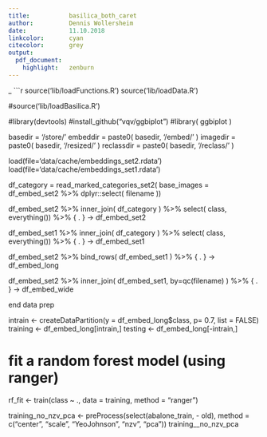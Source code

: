 ```yaml
---
title:           basilica_both_caret
author:          Dennis Wollersheim 
date:            11.10.2018
linkcolor:       cyan
citecolor:       grey
output:
  pdf_document:
    highlight:   zenburn
---
```

_
```r
source('lib/loadFunctions.R')
source('lib/loadData.R')

#source('lib/loadBasilica.R')

#library(devtools)
#install_github("vqv/ggbiplot")
#library( ggbiplot )

basedir = '/store/'
embeddir = paste0( basedir, '/embed/' )
imagedir = paste0( basedir, '/resized/' )
reclassdir =  paste0( basedir, '/reclass/' )


load(file='data/cache/embeddings_set2.rdata')  
load(file='data/cache/embeddings_set1.rdata')  

df_category = read_marked_categories_set2( base_images = df_embed_set2 %>% dplyr::select( filename ))

df_embed_set2 %>% 
  inner_join( df_category ) %>% 
  select( class, everything()) %>%
  { . } -> df_embed_set2

df_embed_set1 %>% 
  inner_join( df_category ) %>% 
  select( class, everything()) %>%
  { . } -> df_embed_set1

df_embed_set2 %>%
  bind_rows( df_embed_set1 ) %>% 
  { . } -> df_embed_long

df_embed_set2 %>%
  inner_join( df_embed_set1, by=qc(filename) ) %>% 
  { . } -> df_embed_wide


############################### end data prep

 
intrain <- createDataPartition(y = df_embed_long$class, p= 0.7, list = FALSE)
training <- df_embed_long[intrain,]
testing <- df_embed_long[-intrain,]


# fit a random forest model (using ranger)
rf_fit <- train(class ~ ., 
                data = training, 
                method = "ranger")



training_no_nzv_pca <- preProcess(select(abalone_train, - old), 
                                 method = c("center", "scale", "YeoJohnson", "nzv", "pca"))
training__no_nzv_pca
